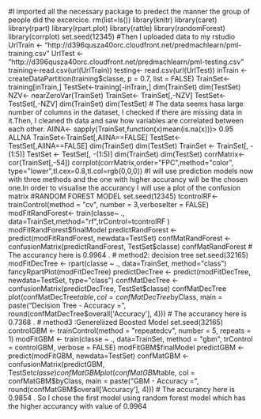 #I imported all the necessary package to predect the manner the group of people did the excercice.
rm(list=ls())
library(knitr)
library(caret)
library(rpart)
library(rpart.plot)
library(rattle)
library(randomForest)
library(corrplot)
set.seed(12345)
#Then I uploaded data to my rstudio 
UrlTrain <- "http://d396qusza40orc.cloudfront.net/predmachlearn/pml-training.csv"
UrlTest  <- "http://d396qusza40orc.cloudfront.net/predmachlearn/pml-testing.csv"
training<-read.csv(url(UrlTrain))
testing<- read.csv(url(UrlTest))
inTrain <- createDataPartition(training$classe, p = 0.7, list = FALSE)
TrainSet<-training[inTrain,]
TestSet<-training[-inTrain,]
dim(TrainSet)
dim(TestSet)
NZV<- nearZeroVar(TrainSet)
TrainSet<- TrainSet[,-NZV]
TestSet<-TestSet[,-NZV]
dim(TrainSet)
dim(TestSet)
# The data seems hasa large number of columns in the dataset, I checked if there are missing data in it.Then,
I cleaned th data and saw how variables are correlated between each other.
AllNA<- sapply(TrainSet,function(x)mean(is.na(x)))> 0.95
ALLNA
TrainSet<-TrainSet[,AllNA==FALSE]
TestSet<-TestSet[,AllNA==FALSE]
dim(TrainSet)
dim(TestSet)
TrainSet <- TrainSet[, -(1:5)]
TestSet  <- TestSet[, -(1:5)]
dim(TrainSet)
dim(TestSet)
corrMatrix<- cor(TrainSet[,-54])
corrplot(corrMatrix,order="FPC",method="color", type="lower",tl.cex=0.8,tl.col=rgb(0,0,0))
#I will use prediction models now with three methods and the one with higher accurancy will be the chosen one.In order to visualise the accurancy I will use a plot of the confusion matrix
#RANDOM FOREST MODEL
set.seed(12345)
tcontrolRF<- trainControl(method = "cv", number = 3,verboseIter = FALSE)
modFitRandForest<- train(classe~ ., data=TrainSet,method="rf",trControl=tcontrolRF )
modFitRandForest$finalModel
predictRandForest <- predict(modFitRandForest, newdata=TestSet)
confMatRandForest <- confusionMatrix(predictRandForest, TestSet$classe)
confMatRandForest
# The accurancy here is 0.9964 .
# method2: decision tree
set.seed(32165)
modFitDecTree <- rpart(classe ~ ., data=TrainSet, method="class")
fancyRpartPlot(modFitDecTree)
predictDecTree <- predict(modFitDecTree, newdata=TestSet, type="class")
confMatDecTree <- confusionMatrix(predictDecTree, TestSet$classe)
confMatDecTree
plot(confMatDecTree$table, col = confMatDecTree$byClass, 
     main = paste("Decision Tree - Accuracy =",
                  round(confMatDecTree$overall['Accuracy'], 4)))
# The accurancy here is  0.7368 .
# method3 :Genereliized Boosted Model
set.seed(32165)
controlGBM <- trainControl(method = "repeatedcv", number = 5, repeats = 1)
modFitGBM  <- train(classe ~ ., data=TrainSet, method = "gbm",
                    trControl = controlGBM, verbose = FALSE)
modFitGBM$finalModel
predictGBM <- predict(modFitGBM, newdata=TestSet)
confMatGBM <- confusionMatrix(predictGBM, TestSet$classe)
confMatGBM
plot(confMatGBM$table, col = confMatGBM$byClass, 
     main = paste("GBM - Accuracy =", round(confMatGBM$overall['Accuracy'], 4)))
		 # The accurancy here is  0.9854 .
 So I chose the first model using random forest model which has the higher accurancy with value of 0.9964
